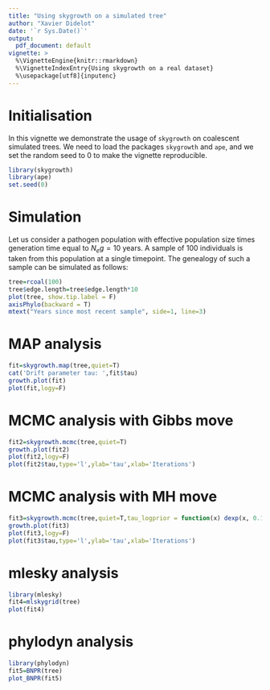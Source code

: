 ```yaml
---
title: "Using skygrowth on a simulated tree"
author: "Xavier Didelot"
date: '`r Sys.Date()`'
output:
  pdf_document: default
vignette: >
  %\VignetteEngine{knitr::rmarkdown}
  %\VignetteIndexEntry{Using skygrowth on a real dataset}
  %\usepackage[utf8]{inputenc}
---
```


# Initialisation

In this vignette we demonstrate the usage of `skygrowth` on coalescent simulated trees.
We need to load the packages `skygrowth` and `ape`, and we set the random seed to 0 to make the vignette reproducible. 

```r
library(skygrowth)
library(ape)
set.seed(0)
```

# Simulation

Let us consider a pathogen population with effective population size times 
generation time equal to $N_e g=10$ years.
A sample of 100 individuals is taken from this population at a single timepoint.
The genealogy of such a sample can be simulated as follows:


```r
tree=rcoal(100)
tree$edge.length=tree$edge.length*10
plot(tree, show.tip.label = F)
axisPhylo(backward = T)
mtext("Years since most recent sample", side=1, line=3)
```

# MAP analysis

```r
fit=skygrowth.map(tree,quiet=T)
cat('Drift parameter tau: ',fit$tau)
growth.plot(fit)
plot(fit,logy=F)
```

# MCMC analysis with Gibbs move

```r
fit2=skygrowth.mcmc(tree,quiet=T)
growth.plot(fit2)
plot(fit2,logy=F)
plot(fit2$tau,type='l',ylab='tau',xlab='Iterations')
```

# MCMC analysis with MH move

```r
fit3=skygrowth.mcmc(tree,quiet=T,tau_logprior = function(x) dexp(x, 0.1, log=T))
growth.plot(fit3)
plot(fit3,logy=F)
plot(fit3$tau,type='l',ylab='tau',xlab='Iterations')
```

# mlesky analysis

```r
library(mlesky)
fit4=mlskygrid(tree)
plot(fit4)
```

# phylodyn analysis

```r
library(phylodyn)
fit5=BNPR(tree)
plot_BNPR(fit5)
```